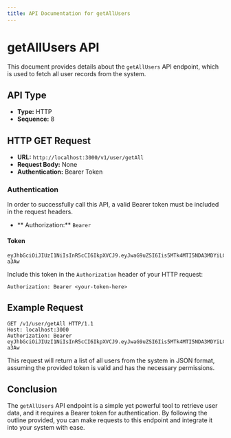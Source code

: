 ```yaml
---
title: API Documentation for getAllUsers
---
```


# getAllUsers API

This document provides details about the `getAllUsers` API endpoint, which is used to fetch all user records from the system.

## API Type

- **Type:** HTTP
- **Sequence:** 8

## HTTP GET Request

- **URL:** `http://localhost:3000/v1/user/getAll`
- **Request Body:** None
- **Authentication:** Bearer Token

### Authentication

In order to successfully call this API, a valid Bearer token must be included in the request headers.

- ** Authorization:** `Bearer`

#### Token

```plaintext
eyJhbGciOiJIUzI1NiIsInR5cCI6IkpXVCJ9.eyJwaG9uZSI6Iis5MTk4MTI5NDA3MDYiLCJ1aWQiOiI1Z2VhcGdhcHhzIn0.yNyKfoOQouzSNDwp_5rJ9CAEMVJo5uqueJHNpG-a3Aw
```

Include this token in the `Authorization` header of your HTTP request:

```plaintext
Authorization: Bearer <your-token-here>
```

## Example Request

```http
GET /v1/user/getAll HTTP/1.1
Host: localhost:3000
Authorization: Bearer eyJhbGciOiJIUzI1NiIsInR5cCI6IkpXVCJ9.eyJwaG9uZSI6Iis5MTk4MTI5NDA3MDYiLCJ1aWQiOiI1Z2VhcGdhcHhzIn0.yNyKfoOQouzSNDwp_5rJ9CAEMVJo5uqueJHNpG-a3Aw
```

This request will return a list of all users from the system in JSON format, assuming the provided token is valid and has the necessary permissions.

## Conclusion

The `getAllUsers` API endpoint is a simple yet powerful tool to retrieve user data, and it requires a Bearer token for authentication. By following the outline provided, you can make requests to this endpoint and integrate it into your system with ease.